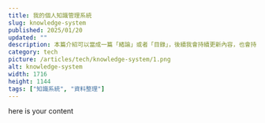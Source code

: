 ```yaml
---
title: 我的個人知識管理系統
slug: knowledge-system
published: 2025/01/20
updated: ""
description: 本篇介紹可以當成一篇「緒論」或者「目錄」，後續我會持續更新內容，也會持續撰寫相關的子議題。所以歡迎常常回來看看，我期待這篇文章與這個系統能夠隨著時間持續成長，最終帶給自己、也帶給大家收穫。（本網站為展示的 side project，文章內容皆非出自本人，本文取自：https://pinchlime.com/blog/my-personal-knowledge-management-system-2023/）
category: tech
picture: /articles/tech/knowledge-system/1.png
alt: knowledge-system
width: 1716
height: 1144
tags: ["知識系統", "資料整理"]
---
```


here is your content

<BlogInsertImage
  src="/articles/tech/knowledge-system/2.png"
  alt="knowledge-system - 2"
/>
